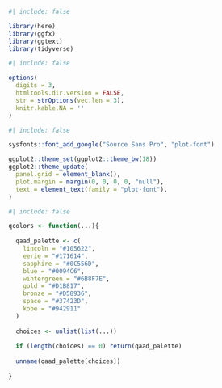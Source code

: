 
```r
#| include: false

library(here)
library(ggfx)
library(ggtext)
library(tidyverse)

```

```r
#| include: false

options(
  digits = 3,
  htmltools.dir.version = FALSE,
  str = strOptions(vec.len = 3),
  knitr.kable.NA = ''
)

```

```r
#| include: false

sysfonts::font_add_google("Source Sans Pro", "plot-font")

ggplot2::theme_set(ggplot2::theme_bw(18))
ggplot2::theme_update(
  panel.grid = element_blank(),
  plot.margin = margin(0, 0, 0, 0, "null"),
  text = element_text(family = "plot-font"),
)

```

```r
#| include: false

qcolors <- function(...){
  
  qaad_palette <- c(
    lincoln = "#105622",
    eerie = "#171614",
    sapphire = "#0C556D",
    blue = "#0094C6",
    wintergreen = "#6B8F7E",
    gold = "#D1B817",
    bronze = "#D58936",
    space = "#37423D",
    kobe = "#942911"
  )
  
  choices <- unlist(list(...))
  
  if (length(choices) == 0) return(qaad_palette)
  
  unname(qaad_palette[choices])
  
} 
        
```

